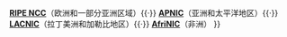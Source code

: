 {{Navbox
|name = 区域互联网注册管理机构
|title = [[区域互联网注册管理机构]]
|list1 = '''[[美洲互联网号码注册管理机构|ARIN]]'''（北美）{{·}} '''[[欧洲IP网络资源协调中心|RIPE NCC]]'''（欧洲和一部分亚洲区域）{{·}} '''[[亚太互联网络信息中心|APNIC]]'''（亚洲和太平洋地区）{{·}} '''[[Latin American and Caribbean Internet Addresses Registry|LACNIC]]'''（拉丁美洲和加勒比地区）{{·}} '''[[非洲网络信息中心|AfriNIC]]'''（非洲）
}}